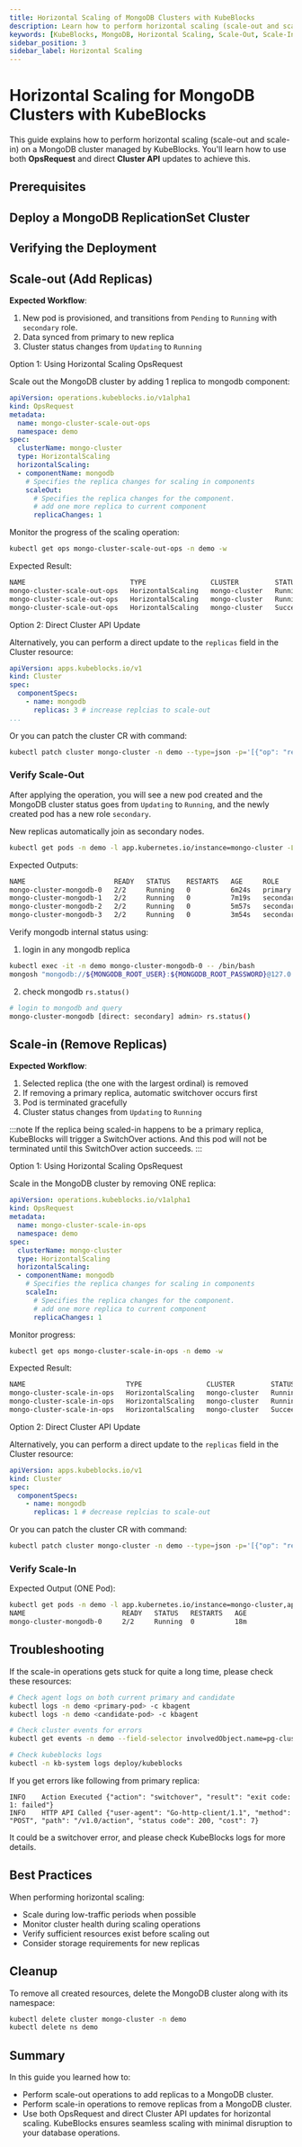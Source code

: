 ```yaml
---
title: Horizontal Scaling of MongoDB Clusters with KubeBlocks
description: Learn how to perform horizontal scaling (scale-out and scale-in) on a MongoDB cluster managed by KubeBlocks using OpsRequest and direct Cluster API updates.
keywords: [KubeBlocks, MongoDB, Horizontal Scaling, Scale-Out, Scale-In, Kubernetes]
sidebar_position: 3
sidebar_label: Horizontal Scaling
---
```





# Horizontal Scaling for MongoDB Clusters with KubeBlocks

This guide explains how to perform horizontal scaling (scale-out and scale-in) on a MongoDB cluster managed by KubeBlocks. You'll learn how to use both **OpsRequest** and direct **Cluster API** updates to achieve this.

## Prerequisites


<Prerequisites />

## Deploy a MongoDB ReplicationSet Cluster


<CreateCluster />

## Verifying the Deployment


<VerifyCluster />


## Scale-out (Add Replicas)

**Expected Workflow**:

1. New pod is provisioned, and transitions from `Pending` to `Running` with `secondary` role.
2. Data synced from primary to new replica
3. Cluster status changes from `Updating` to `Running`

<Tabs>

  <TabItem value="opsRequest" label="OpsRequest API" default>

  Option 1: Using Horizontal Scaling OpsRequest

  Scale out the MongoDB cluster by adding 1 replica to mongodb component:

  ```yaml
  apiVersion: operations.kubeblocks.io/v1alpha1
  kind: OpsRequest
  metadata:
    name: mongo-cluster-scale-out-ops
    namespace: demo
  spec:
    clusterName: mongo-cluster
    type: HorizontalScaling
    horizontalScaling:
    - componentName: mongodb
      # Specifies the replica changes for scaling in components
      scaleOut:
        # Specifies the replica changes for the component.
        # add one more replica to current component
        replicaChanges: 1
  ```

  Monitor the progress of the scaling operation:

  ```bash
  kubectl get ops mongo-cluster-scale-out-ops -n demo -w
  ```

  Expected Result:
  ```bash
  NAME                          TYPE                CLUSTER         STATUS    PROGRESS   AGE
  mongo-cluster-scale-out-ops   HorizontalScaling   mongo-cluster   Running   0/1        9s
  mongo-cluster-scale-out-ops   HorizontalScaling   mongo-cluster   Running   1/1        20s
  mongo-cluster-scale-out-ops   HorizontalScaling   mongo-cluster   Succeed   1/1        20s
  ```
  </TabItem>

  <TabItem value="ClusterAPI" label="Cluster API">

  Option 2: Direct Cluster API Update

  Alternatively, you can perform a direct update to the `replicas` field in the Cluster resource:

  ```yaml
  apiVersion: apps.kubeblocks.io/v1
  kind: Cluster
  spec:
    componentSpecs:
      - name: mongodb
        replicas: 3 # increase replcias to scale-out
  ...
  ```

  Or you can patch the cluster CR with command:

  ```bash
  kubectl patch cluster mongo-cluster -n demo --type=json -p='[{"op": "replace", "path": "/spec/componentSpecs/0/replicas", "value": 3}]'
  ```
  </TabItem>
</Tabs>

### Verify Scale-Out

After applying the operation, you will see a new pod created and the MongoDB cluster status goes from `Updating` to `Running`, and the newly created pod has a new role `secondary`.

New replicas automatically join as secondary nodes.
```bash
kubectl get pods -n demo -l app.kubernetes.io/instance=mongo-cluster -L kubeblocks.io/role
```

Expected Outputs:
```bash
NAME                      READY   STATUS    RESTARTS   AGE     ROLE
mongo-cluster-mongodb-0   2/2     Running   0          6m24s   primary
mongo-cluster-mongodb-1   2/2     Running   0          7m19s   secondary
mongo-cluster-mongodb-2   2/2     Running   0          5m57s   secondary
mongo-cluster-mongodb-3   2/2     Running   0          3m54s   secondary
```

Verify mongodb internal status using:

1. login in any mongodb replica
```bash
kubectl exec -it -n demo mongo-cluster-mongodb-0 -- /bin/bash
mongosh "mongodb://${MONGODB_ROOT_USER}:${MONGODB_ROOT_PASSWORD}@127.0.0.1:27017/admin"
```
2. check mongodb `rs.status()`
```bash
# login to mongodb and query
mongo-cluster-mongodb [direct: secondary] admin> rs.status()
```

## Scale-in (Remove Replicas)

**Expected Workflow**:

1. Selected replica (the one with the largest ordinal) is removed
2. If removing a primary replica, automatic switchover occurs first
3. Pod is terminated gracefully
4. Cluster status changes from `Updating` to `Running`

:::note
If the replica being scaled-in happens to be a primary replica, KubeBlocks will trigger a SwitchOver actions. And this pod will not be terminated until this SwitchOver action succeeds.
:::

<Tabs>

  <TabItem value="opsRequest" label="OpsRequest API" default>

  Option 1: Using Horizontal Scaling OpsRequest

  Scale in the MongoDB cluster by removing ONE replica:

  ```yaml
  apiVersion: operations.kubeblocks.io/v1alpha1
  kind: OpsRequest
  metadata:
    name: mongo-cluster-scale-in-ops
    namespace: demo
  spec:
    clusterName: mongo-cluster
    type: HorizontalScaling
    horizontalScaling:
    - componentName: mongodb
      # Specifies the replica changes for scaling in components
      scaleIn:
        # Specifies the replica changes for the component.
        # add one more replica to current component
        replicaChanges: 1
  ```

  Monitor progress:
  ```bash
  kubectl get ops mongo-cluster-scale-in-ops -n demo -w
  ```

  Expected Result:
  ```bash
  NAME                         TYPE                CLUSTER         STATUS    PROGRESS   AGE
  mongo-cluster-scale-in-ops   HorizontalScaling   mongo-cluster   Running   0/1        8s
  mongo-cluster-scale-in-ops   HorizontalScaling   mongo-cluster   Running   1/1        24s
  mongo-cluster-scale-in-ops   HorizontalScaling   mongo-cluster   Succeed   1/1        24s
  ```
  </TabItem>

  <TabItem value="ClusterAPI" label="Cluster API">

  Option 2: Direct Cluster API Update

  Alternatively, you can perform a direct update to the `replicas` field in the Cluster resource:

  ```yaml
  apiVersion: apps.kubeblocks.io/v1
  kind: Cluster
  spec:
    componentSpecs:
      - name: mongodb
        replicas: 1 # decrease replcias to scale-out
  ```

  Or you can patch the cluster CR with command:

  ```bash
  kubectl patch cluster mongo-cluster -n demo --type=json -p='[{"op": "replace", "path": "/spec/componentSpecs/0/replicas", "value": 1}]'
  ```
  </TabItem>

</Tabs>

### Verify Scale-In

Expected Output (ONE Pod):
```bash
kubectl get pods -n demo -l app.kubernetes.io/instance=mongo-cluster,apps.kubeblocks.io/component-name=mongodb
NAME                        READY   STATUS   RESTARTS   AGE
mongo-cluster-mongodb-0     2/2     Running  0          18m
```

## Troubleshooting
If the scale-in operations gets stuck for quite a long time, please check these resources:

```bash
# Check agent logs on both current primary and candidate
kubectl logs -n demo <primary-pod> -c kbagent
kubectl logs -n demo <candidate-pod> -c kbagent

# Check cluster events for errors
kubectl get events -n demo --field-selector involvedObject.name=pg-cluster

# Check kubeblocks logs
kubectl -n kb-system logs deploy/kubeblocks
```

If you get errors like following from primary replica:
```text:
INFO	Action Executed	{"action": "switchover", "result": "exit code: 1: failed"}
INFO	HTTP API Called	{"user-agent": "Go-http-client/1.1", "method": "POST", "path": "/v1.0/action", "status code": 200, "cost": 7}
```

It could be a switchover error, and please check KubeBlocks logs for more details.

## Best Practices

When performing horizontal scaling:
- Scale during low-traffic periods when possible
- Monitor cluster health during scaling operations
- Verify sufficient resources exist before scaling out
- Consider storage requirements for new replicas

## Cleanup
To remove all created resources, delete the MongoDB cluster along with its namespace:
```bash
kubectl delete cluster mongo-cluster -n demo
kubectl delete ns demo
```

## Summary
In this guide you learned how to:
- Perform scale-out operations to add replicas to a MongoDB cluster.
- Perform scale-in operations to remove replicas from a MongoDB cluster.
- Use both OpsRequest and direct Cluster API updates for horizontal scaling.
KubeBlocks ensures seamless scaling with minimal disruption to your database operations.
